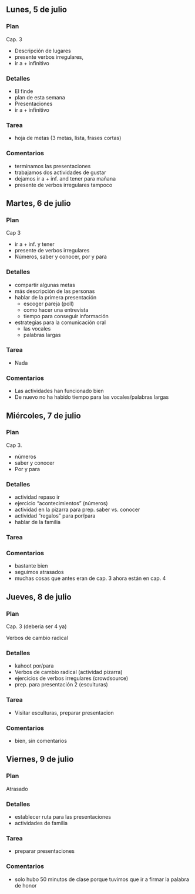 ## Lunes, 5 de julio

### Plan

Cap. 3

- Descripción de lugares
- presente verbos irregulares, 
- ir a + infinitivo

### Detalles

- El finde
- plan de esta semana
- Presentaciones
- ir a + infinitivo

### Tarea

- hoja de metas (3 metas, lista, frases cortas)

### Comentarios

- terminamos las presentaciones
- trabajamos dos actividades de gustar
- dejamos ir a + inf. and tener para mañana 
- presente de verbos irregulares tampoco






## Martes, 6 de julio

### Plan

Cap 3

- ir a + inf. y tener
- presente de verbos irregulares 
- Números, saber y conocer, por y para

### Detalles

- compartir algunas metas
- más descripción de las personas
- hablar de la primera presentación
	- escoger pareja (poll)
	- como hacer una entrevista
	- tiempo para conseguir información
- estrategias para la comunicación oral
	- las vocales
	- palabras largas

### Tarea

- Nada

### Comentarios

- Las actividades han funcionado bien
- De nuevo no ha habido tiempo para las vocales/palabras largas






## Miércoles, 7 de julio

### Plan

Cap 3. 

- números
- saber y conocer
- Por y para

### Detalles

- actividad repaso ir
- ejercicio "acontecimientos" (números)
- actividad en la pizarra para prep. saber vs. conocer
- actividad "regalos" para por/para
- hablar de la familia

### Tarea


### Comentarios

- bastante bien
- seguimos atrasados
- muchas cosas que antes eran de cap. 3 ahora están en cap. 4








## Jueves, 8 de julio

### Plan

Cap. 3 (deberia ser 4 ya)

Verbos de cambio radical

### Detalles

- kahoot por/para
- Verbos de cambio radical (actividad pizarra)
- ejercicios de verbos irregulares (crowdsource)
- prep. para presentación 2 (esculturas)

### Tarea

- Visitar esculturas, preparar presentacion

### Comentarios

- bien, sin comentarios





## Viernes, 9 de julio

### Plan

Atrasado

### Detalles

- establecer ruta para las presentaciones
- actividades de familia

### Tarea

- preparar presentaciones

### Comentarios

- solo hubo 50 minutos de clase porque tuvimos que ir a firmar la palabra de honor